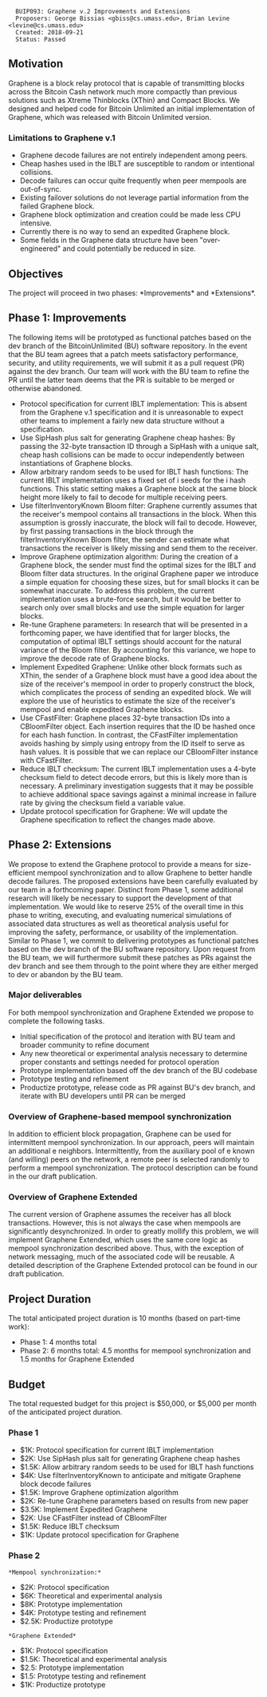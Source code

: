<pre>
  BUIP093: Graphene v.2 Improvements and Extensions
  Proposers: George Bissias <gbiss@cs.umass.edu>, Brian Levine <levine@cs.umass.edu>
  Created: 2018-09-21
  Status: Passed
</pre>

==Motivation==

Graphene is a block relay protocol that is capable of transmitting blocks across the Bitcoin Cash network much more compactly than previous solutions such as Xtreme Thinblocks (XThin) and Compact Blocks. We designed and helped code for Bitcoin Unlimited an initial implementation of Graphene, which was released with Bitcoin Unlimited version.

===Limitations to Graphene v.1===

* Graphene decode failures are not entirely independent among peers.
* Cheap hashes used in the IBLT are susceptible to random or intentional collisions.
* Decode failures can occur quite frequently when peer mempools are out-of-sync.
* Existing failover solutions do not leverage partial information from the failed Graphene block.
* Graphene block optimization and creation could be made less CPU intensive.
* Currently there is no way to send an expedited Graphene block.
* Some fields in the Graphene data structure have been "over-engineered" and could potentially be reduced in size.

==Objectives==
The project will proceed in two phases: *Improvements* and *Extensions*.

==Phase 1: Improvements==

The following items will be prototyped as functional patches based on the dev branch of the BitcoinUnlimited (BU) software repository. In the event that the BU team agrees that a patch meets satisfactory performance, security, and utility requirements, we will submit it as a pull request (PR) against the dev branch. Our team will work with the BU team to refine the PR until the latter team deems that the PR is suitable to be merged or otherwise abandoned.

* Protocol specification for current IBLT implementation: This is absent from the Graphene v.1 specification and it is unreasonable to expect other teams to implement a fairly new data structure without a specification.
* Use SipHash plus salt for generating Graphene cheap hashes: By passing the 32-byte transaction ID through a SipHash with a unique salt, cheap hash collisions can be made to occur independently between instantiations of Graphene blocks.
* Allow arbitrary random seeds to be used for IBLT hash functions: The current IBLT implementation uses a fixed set of i seeds for the i hash functions. This static setting makes a Graphene block at the same block height more likely to fail to decode for multiple receiving peers.
* Use filterInventoryKnown Bloom filter: Graphene currently assumes that the receiver's mempool contains all transactions in the block. When this assumption is grossly inaccurate, the block will fail to decode. However, by first passing transactions in the block through the filterInventoryKnown Bloom filter, the sender can estimate what transactions the receiver is likely missing and send them to the receiver.
* Improve Graphene optimization algorithm: During the creation of a Graphene block, the sender must find the optimal sizes for the IBLT and Bloom filter data structures. In the original Graphene paper we introduce a simple equation for choosing these sizes, but for small blocks it can be somewhat inaccurate. To address this problem, the current implementation uses a brute-force search, but it would be better to search only over small blocks and use the simple equation for larger blocks.
* Re-tune Graphene parameters: In research that will be presented in a forthcoming paper, we have identified that for larger blocks, the computation of optimal IBLT settings should account for the natural variance of the Bloom filter. By accounting for this variance, we hope to improve the decode rate of Graphene blocks.
* Implement Expedited Graphene: Unlike other block formats such as XThin, the sender of a Graphene block must have a good idea about the size of the receiver's mempool in order to properly construct the block, which complicates the process of sending an expedited block. We will explore the use of heuristics to estimate the size of the receiver's mempool and enable expedited Graphene blocks.
* Use CFastFilter: Graphene places 32-byte transaction IDs into a CBloomFilter object. Each insertion requires that the ID be hashed once for each hash function. In contrast, the CFastFilter implementation avoids hashing by simply using entropy from the ID itself to serve as hash values. It is possible that we can replace our CBloomFilter instance with CFastFilter.
* Reduce IBLT checksum: The current IBLT implementation uses a 4-byte checksum field to detect decode errors, but this is likely more than is necessary. A preliminary investigation suggests that it may be possible to achieve additional space savings against a minimal increase in failure rate by giving the checksum field a variable value.
* Update protocol specification for Graphene: We will update the Graphene specification to reflect the changes made above.

==Phase 2: Extensions==

We propose to extend the Graphene protocol to provide a means for size-efficient mempool synchronization and to allow Graphene to better handle decode failures. The proposed extensions have been carefully evaluated by our team in a forthcoming paper. Distinct from Phase 1, some additional research will likely be necessary to support the development of that implementation. We would like to reserve 25% of the overall time in this phase to writing, executing, and evaluating numerical simulations of associated data structures as well as theoretical analysis useful for improving the safety, performance, or usability of the implementation. Similar to Phase 1, we commit to delivering prototypes as functional patches based on the dev branch of the BU software repository. Upon request from the BU team, we will furthermore submit these patches as PRs against the dev branch and see them through to the point where they are either merged to dev or abandon by the BU team.

===Major deliverables===
For both mempool synchronization and Graphene Extended we propose to complete the following tasks.
* Initial specification of the protocol and iteration with BU team and broader community to refine document
* Any new theoretical or experimental analysis necessary to determine proper constants and settings needed for protocol operation
* Prototype implementation based off the dev branch of the BU codebase
* Prototype testing and refinement
* Productize prototype, release code as PR against BU's dev branch, and iterate with BU developers until PR can be merged

===Overview of Graphene-based mempool synchronization===
In addition to efficient block propagation, Graphene can be used for intermittent mempool synchronization. In our approach, peers will maintain an additional e neighbors. Intermittently, from the auxiliary pool of e known (and willing) peers on the network, a remote peer is selected randomly to perform a mempool synchronization. The protocol description can be found in the our draft publication.

===Overview of Graphene Extended===
The current version of Graphene assumes the receiver has all block transactions. However, this is not always the case when mempools are significantly desynchronized. In order to greatly mollify this problem, we will implement Graphene Extended, which uses the same core logic as mempool synchronization described above. Thus, with the exception of network messaging, much of the associated code will be reusable. A detailed description of the Graphene Extended protocol can be found in our draft publication.

==Project Duration==
The total anticipated project duration is 10 months (based on part-time work):

* Phase 1: 4 months total
* Phase 2: 6 months total: 4.5 months for mempool synchronization and 1.5 months for Graphene Extended

==Budget==

The total requested budget for this project is $50,000, or $5,000 per month of the anticipated project duration.

===Phase 1===
* $1K: Protocol specification for current IBLT implementation
* $2K: Use SipHash plus salt for generating Graphene cheap hashes
* $1.5K: Allow arbitrary random seeds to be used for IBLT hash functions
* $4K: Use filterInventoryKnown to anticipate and mitigate Graphene block decode failures
* $1.5K: Improve Graphene optimization algorithm
* $2K: Re-tune Graphene parameters based on results from new paper
* $3.5K: Implement Expedited Graphene
* $2K: Use CFastFilter instead of CBloomFilter
* $1.5K: Reduce IBLT checksum
* $1K: Update protocol specification for Graphene

===Phase 2===

 *Mempool synchronization:*
* $2K: Protocol specification
* $6K: Theoretical and experimental analysis
* $8K: Prototype implementation
* $4K: Prototype testing and refinement
* $2.5K: Productize prototype

 *Graphene Extended*
 
* $1K: Protocol specification
* $1.5K: Theoretical and experimental analysis
* $2.5: Prototype implementation
* $1.5: Prototype testing and refinement
* $1K: Productize prototype
